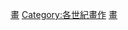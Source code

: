 {{Commonscat|16th-century paintings}}

[[Category:16世紀作品|畫]]
[[Category:各世紀畫作|Category:各世紀畫作]]
[[Category:16世紀藝術|畫]]